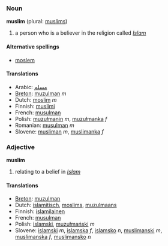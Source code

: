 ===Noun===
'''muslim''' (plural: [[muslims]])

# a person who is a believer in the religion called ''[[Islam]]''

====Alternative spellings====
*[[moslem]]

====Translations====
*Arabic: [[مسلم]]
*[[Breton]]: [[muzulman]] ''m''
*Dutch: [[moslim]] ''m''
*Finnish: [[muslimi]]
*French: [[musulman]]
*Polish: [[muzułmanin]] ''m'', [[muzułmanka]] ''f''
*Romanian: [[musulman]] ''m''
*Slovene: [[musliman]] ''m'', [[muslimanka]] ''f''

===Adjective===<!-- this may be another case of a noun used adjectivally. [[User:Hippietrail|Hippietrail]] 06:50, 9 Mar 2004 (UTC) -->
'''muslim'''

# relating to a belief in ''[[Islam]]''

====Translations====
*[[Breton]]: [[muzulman]]
*Dutch: [[islamitisch]], [[moslims]], [[muzulmaans]]
*Finnish: [[islamilainen]]
*French: [[musulman]]
*Polish: [[islamski]], [[muzułmański]] ''m''
*Slovene: [[islamski]] ''m'', [[islamska]] ''f'', [[islamsko]] ''n'', [[muslimanski]] ''m'', [[muslimanska]] ''f'', [[muslimansko]] ''n''